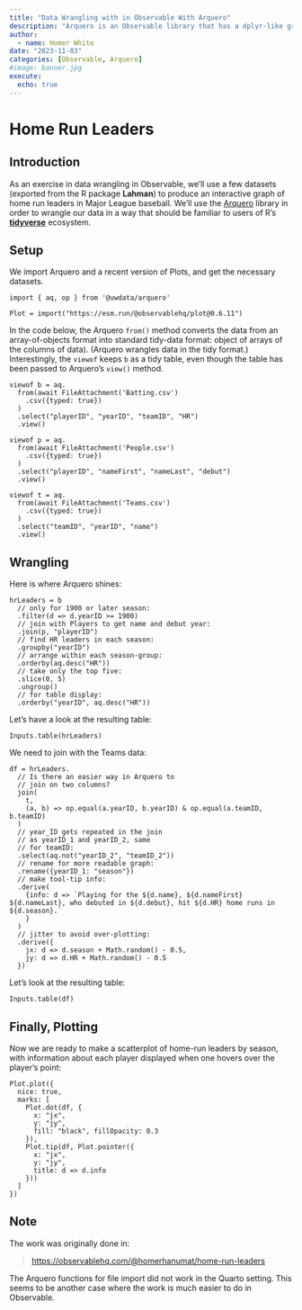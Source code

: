 ```yaml
---
title: "Data Wrangling with in Observable With Arquero"
description: "Arquero is an Observable library that has a dplyr-like grammar."
author:
  - name: Homer White
date: "2023-11-03"
categories: [Observable, Arquero]
#image: banner.jpg
execute:
  echo: true
---
```


# Home Run Leaders

## Introduction

As an exercise in data wrangling in Observable, we'll use a few datasets (exported from the R package **Lahman**) to produce an interactive graph of home run leaders in Major League baseball.  We'll use the [Arquero](https://observablehq.com/@uwdata/introducing-arquero) library in order to wrangle our data in a way that should be familiar to users of R's [**tidyverse**](https://www.tidyverse.org/) ecosystem.


## Setup

We import Arquero and a recent version of Plots, and get the necessary datasets.

```ojs
import { aq, op } from '@uwdata/arquero'
```

```ojs
Plot = import("https://esm.run/@observablehq/plot@0.6.11")
```

In the code below, the Arquero `from()` method converts the data from an array-of-objects format into standard tidy-data format:  object of arrays of the columns of data).  (Arquero wrangles data in the tidy format.)  Interestingly, the `viewof` keeps `b` as a tidy table, even though the table has been passed to Arquero's `view()` method.

```ojs
viewof b = aq.
  from(await FileAttachment('Batting.csv')
    .csv({typed: true})
  )
  .select("playerID", "yearID", "teamID", "HR")
  .view()
```

```ojs
viewof p = aq.
  from(await FileAttachment('People.csv')
    .csv({typed: true})
  )
  .select("playerID", "nameFirst", "nameLast", "debut")
  .view()
```

```ojs
viewof t = aq.
  from(await FileAttachment('Teams.csv')
    .csv({typed: true})
  )
  .select("teamID", "yearID", "name")
  .view()
```

## Wrangling

Here is where Arquero shines:

```ojs
hrLeaders = b
  // only for 1900 or later season:
  .filter(d => d.yearID >= 1900)
  // join with Players to get name and debut year:
  .join(p, "playerID")
  // find HR leaders in each season:
  .groupby("yearID")
  // arrange within each season-group:
  .orderby(aq.desc("HR"))
  // take only the top five:
  .slice(0, 5)
  .ungroup()
  // for table display:
  .orderby("yearID", aq.desc("HR"))
```

Let's have a look at the resulting table:

```ojs
Inputs.table(hrLeaders)
```

We need to join with the Teams data:

```ojs
df = hrLeaders.
  // Is there an easier way in Arquero to
  // join on two columns?
  join(
    t, 
    (a, b) => op.equal(a.yearID, b.yearID) & op.equal(a.teamID, b.teamID)
  )
  // year_ID gets repeated in the join
  // as yearID_1 and yearID_2, same
  // for teamID:
  .select(aq.not("yearID_2", "teamID_2"))
  // rename for more readable graph:
  .rename({yearID_1: "season"})
  // make tool-tip info:
  .derive(
    {info: d => `Playing for the ${d.name}, ${d.nameFirst} ${d.nameLast}, who debuted in ${d.debut}, hit ${d.HR} home runs in ${d.season}.`
    }
  )
  // jitter to avoid over-plotting:
  .derive({
    jx: d => d.season + Math.random() - 0.5,
    jy: d => d.HR + Math.random() - 0.5
  })
```

Let's look at the resulting table:

```ojs
Inputs.table(df)
```

## Finally, Plotting

Now we are ready to make a scatterplot of home-run leaders by season, with information about each player displayed when one hovers over the player's point:

```ojs
Plot.plot({
  nice: true,
  marks: [
    Plot.dot(df, {
      x: "jx", 
      y: "jy", 
      fill: "black", fillOpacity: 0.3
    }),
    Plot.tip(df, Plot.pointer({
      x: "jx",
      y: "jy",
      title: d => d.info
    }))
  ]
})
```

## Note

The work was originally done in:

>[https://observablehq.com/@homerhanumat/home-run-leaders](https://observablehq.com/@homerhanumat/home-run-leaders)

The Arquero functions for file import did not work in the Quarto setting.  This seems to be another case where the work is much easier to do in Observable.




